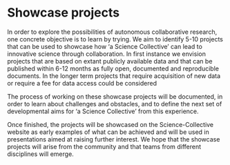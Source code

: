 # Showcase projects
In order to explore the possibilities of autonomous collaborative research, one concrete objective is to learn by trying. We aim to identify 5-10 projects that can be used to showcase how 'a Science Collective' can lead to innovative science through collaboration. In first instance we envision projects that are based on extant publicly available data and that can be published within 6-12 months as fully open, documented and reproducible documents. In the longer term projects that require acquisition of new data or require a fee for data access could be considered

The process of working on these showcase projects will be documented, in order to learn about challenges and obstacles, and to define the next set of developmental aims for 'a Science Collective' from this experience.

Once finished, the projects will be showcased on the Science-Collective website as early examples of what can be achieved and will be used in presentations aimed at raising further interest. We hope that the showcase projects will arise from the community and that teams from different disciplines will emerge.


